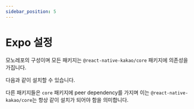 ```yaml
---
sidebar_position: 5
---
```


# Expo 설정

모노레포의 구성이며 모든 패키지는 `@react-native-kakao/core` 패키지에 의존성을 가집니다.

다음과 같이 설치할 수 있습니다.


다른 패키지들은 `core` 패키지에 peer dependency를 가지며 이는 `@react-native-kakao/core`는 항상
같이 설치가 되어야 함을 의미합니다.